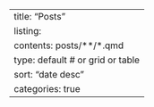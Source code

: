 ---
title: "Posts"
listing:
  contents: posts/**/*.qmd
  type: default # or grid or table
  sort: "date desc"
  categories: true
---